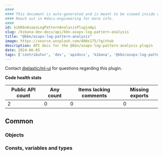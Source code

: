```yaml
---
####
#### This document is auto-generated and is meant to be viewed inside our experimental, new docs system.
#### Reach out in #docs-engineering for more info.
####
id: kibKbnAiopsLogPatternAnalysisPluginApi
slug: /kibana-dev-docs/api/kbn-aiops-log-pattern-analysis
title: "@kbn/aiops-log-pattern-analysis"
image: https://source.unsplash.com/400x175/?github
description: API docs for the @kbn/aiops-log-pattern-analysis plugin
date: 2024-06-05
tags: ['contributor', 'dev', 'apidocs', 'kibana', '@kbn/aiops-log-pattern-analysis']
---
```




Contact [@elastic/ml-ui](https://github.com/orgs/elastic/teams/ml-ui) for questions regarding this plugin.

**Code health stats**

| Public API count  | Any count | Items lacking comments | Missing exports |
|-------------------|-----------|------------------------|-----------------|
| 2 | 0 | 0 | 0 |

## Common

### Objects
<DocDefinitionList data={kbnAiopsLogPatternAnalysisObj.common.objects}/>

### Consts, variables and types
<DocDefinitionList data={kbnAiopsLogPatternAnalysisObj.common.misc}/>

